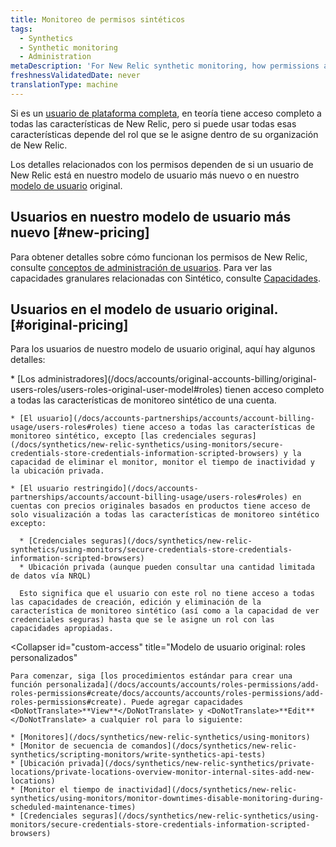 ```yaml
---
title: Monitoreo de permisos sintéticos
tags:
  - Synthetics
  - Synthetic monitoring
  - Administration
metaDescription: 'For New Relic synthetic monitoring, how permissions affect your access to features.'
freshnessValidatedDate: never
translationType: machine
---
```


Si es un [usuario de plataforma completa](/docs/accounts/accounts-billing/new-relic-one-pricing-users/users-roles#user-type), en teoría tiene acceso completo a todas las características de New Relic, pero si puede usar todas esas características depende del rol que se le asigne dentro de su organización de New Relic.

Los detalles relacionados con los permisos dependen de si un usuario de New Relic está en nuestro modelo de usuario más nuevo o en nuestro [modelo de usuario](/docs/accounts/original-accounts-billing/original-users-roles/overview-user-models) original.

## Usuarios en nuestro modelo de usuario más nuevo [#new-pricing]

Para obtener detalles sobre cómo funcionan los permisos de New Relic, consulte [conceptos de administración de usuarios](/docs/accounts/accounts-billing/new-relic-one-user-management/user-management-concepts/#groups). Para ver las capacidades granulares relacionadas con Sintético, consulte [Capacidades](/docs/accounts/accounts-billing/new-relic-one-user-management/user-permissions/#synthetics).

## Usuarios en el modelo de usuario original. [#original-pricing]

Para los usuarios de nuestro modelo de usuario original, aquí hay algunos detalles:

<CollapserGroup>
  <Collapser
    id="default-access"
    title="Modelo de usuario original: acceso predeterminado"
  >
    * [Los administradores](/docs/accounts/original-accounts-billing/original-users-roles/users-roles-original-user-model#roles) tienen acceso completo a todas las características de monitoreo sintético de una cuenta.

    * [El usuario](/docs/accounts-partnerships/accounts/account-billing-usage/users-roles#roles) tiene acceso a todas las características de monitoreo sintético, excepto [las credenciales seguras](/docs/synthetics/new-relic-synthetics/using-monitors/secure-credentials-store-credentials-information-scripted-browsers) y la capacidad de eliminar el monitor, monitor el tiempo de inactividad y la ubicación privada.

    * [El usuario restringido](/docs/accounts-partnerships/accounts/account-billing-usage/users-roles#roles) en cuentas con precios originales basados en productos tiene acceso de solo visualización a todas las características de monitoreo sintético excepto:

      * [Credenciales seguras](/docs/synthetics/new-relic-synthetics/using-monitors/secure-credentials-store-credentials-information-scripted-browsers)
      * Ubicación privada (aunque pueden consultar una cantidad limitada de datos vía NRQL)

      Esto significa que el usuario con este rol no tiene acceso a todas las capacidades de creación, edición y eliminación de la característica de monitoreo sintético (así como a la capacidad de ver credenciales seguras) hasta que se le asigne un rol con las capacidades apropiadas.
  </Collapser>

  <Collapser
    id="custom-access"
    title="Modelo de usuario original: roles personalizados"
  >
    Para comenzar, siga [los procedimientos estándar para crear una función personalizada](/docs/accounts/accounts/roles-permissions/add-roles-permissions#create/docs/accounts/accounts/roles-permissions/add-roles-permissions#create). Puede agregar capacidades <DoNotTranslate>**View**</DoNotTranslate> y <DoNotTranslate>**Edit**</DoNotTranslate> a cualquier rol para lo siguiente:

    * [Monitores](/docs/synthetics/new-relic-synthetics/using-monitors)
    * [Monitor de secuencia de comandos](/docs/synthetics/new-relic-synthetics/scripting-monitors/write-synthetics-api-tests)
    * [Ubicación privada](/docs/synthetics/new-relic-synthetics/private-locations/private-locations-overview-monitor-internal-sites-add-new-locations)
    * [Monitor el tiempo de inactividad](/docs/synthetics/new-relic-synthetics/using-monitors/monitor-downtimes-disable-monitoring-during-scheduled-maintenance-times)
    * [Credenciales seguras](/docs/synthetics/new-relic-synthetics/using-monitors/secure-credentials-store-credentials-information-scripted-browsers)
  </Collapser>
</CollapserGroup>
